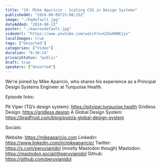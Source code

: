 ```yaml
---
title: "19: Mike Aparicio - Scaling CSS in Design Systems"
publishedAt: "2024-08-06T15:00:25Z"
image: "./hqdefault.jpg"
dateAdded: "2024-08-13"
poster: "./maxresdefault.jpg"
videoUrl: "https://www.youtube.com/watch?v=GZhoH0NEjys"
localImages: true
tags: ["Unsorted"]
categories: ["Video"]
duration: "0:38:14"
privacyStatus: "public"
draft: true
speakers: ["Unsorted"]
---
```

We're joined by Mike Aparicio, who shares his experience as a Principal Design Systems Engineer at Turquoise Health.

Episode links:

Pit Viper (TQ’s design system): https://pitviper.turquoise.health
Gridless Design: https://gridless.design
A Global Design System: https://bradfrost.com/blog/post/a-global-design-system

Socials:

Website: https://mikeaparicio.com
Linkedin: https://www.linkedin.com/in/mikeaparicio/
Twitter: https://x.com/peruvianidol (mostly Mastodon though)
Mastodon: https://mastodon.social/@peruvianidol 
Github: https://github.com/peruvianidol
